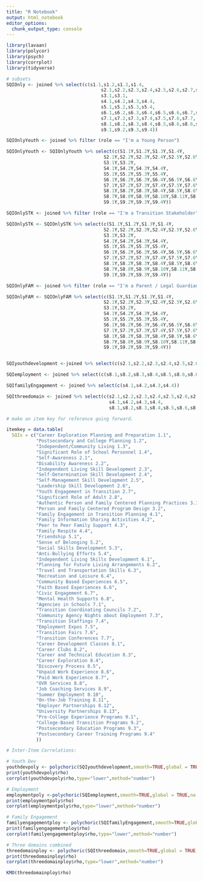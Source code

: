 ```yaml
---
title: "R Notebook"
output: html_notebook
editor_options: 
  chunk_output_type: console
---
```


```r
library(lavaan)
library(polycor)
library(psych)
library(corrplot)
library(tidyverse)
```


```r
# subsets
SQIOnly <- joined %>% select(c(s1.1,s1.2,s1.3,s1.4,
                                   s2.1,s2.2,s2.3,s2.4,s2.5,s2.6,s2.7,s2.8,
                                   s3.1,s3.1,
                                   s4.1,s4.2,s4.3,s4.4,
                                   s5.1,s5.2,s5.3,s5.4,
                                   s6.1,s6.2,s6.3,s6.4,s6.5,s6.6,s6.7,s6.8,
                                   s7.1,s7.2,s7.3,s7.4,s7.5,s7.6,s7.7,
                                   s8.1,s8.2,s8.3,s8.4,s8.5,s8.6,s8.6,s8.7,s8.8,s8.9,s8.10,s8.11,s8.12,s8.13,
                                   s9.1,s9.2,s9.3,s9.4))

SQIOnlyYouth <- joined %>% filter (role == "I'm a Young Person")

SQIOnlyYouth <- SQIOnlyYouth %>% select(c(S1.1Y,S1.2Y,S1.3Y,S1.4Y,
                                    S2.1Y,S2.2Y,S2.3Y,S2.4Y,S2.5Y,S2.6Y,S2.7Y,
                                    S3.1Y,S3.2Y,
                                    S4.1Y,S4.2Y,S4.3Y,S4.4Y,
                                    S5.1Y,S5.2Y,S5.3Y,S5.4Y,
                                    S6.1Y,S6.2Y,S6.3Y,S6.4Y,S6.5Y,S6.6Y,S6.7Y,S6.8Y,
                                    S7.1Y,S7.2Y,S7.3Y,S7.4Y,S7.5Y,S7.6Y,S7.7Y,
                                    S8.1Y,S8.2Y,S8.3Y,S8.4Y,S8.5Y,S8.6Y,
                                    S8.7Y,S8.8Y,S8.9Y,S8.10Y,S8.11Y,S8.12Y,S8.13Y,
                                    S9.1Y,S9.2Y,S9.3Y,S9.4Y))

SQIOnlySTK <- joined %>% filter (role == "I'm a Transition Stakeholder")

SQIOnlySTK <- SQIOnlySTK %>% select(c(S1.1Y,S1.2Y,S1.3Y,S1.4Y,
                                    S2.1Y,S2.2Y,S2.3Y,S2.4Y,S2.5Y,S2.6Y,S2.7Y,
                                    S3.1Y,S3.2Y,
                                    S4.1Y,S4.2Y,S4.3Y,S4.4Y,
                                    S5.1Y,S5.2Y,S5.3Y,S5.4Y,
                                    S6.1Y,S6.2Y,S6.3Y,S6.4Y,S6.5Y,S6.6Y,S6.7Y,S6.8Y,
                                    S7.1Y,S7.2Y,S7.3Y,S7.4Y,S7.5Y,S7.6Y,S7.7Y,
                                    S8.1Y,S8.2Y,S8.3Y,S8.4Y,S8.5Y,S8.6Y,
                                    S8.7Y,S8.8Y,S8.9Y,S8.10Y,S8.11Y,S8.12Y,S8.13Y,
                                    S9.1Y,S9.2Y,S9.3Y,S9.4Y))

SQIOnlyFAM <- joined %>% filter (role == "I'm a Parent / Legal Guardian")

SQIOnlyFAM <- SQIOnlyFAM %>% select(c(S1.1Y,S1.2Y,S1.3Y,S1.4Y,
                                    S2.1Y,S2.2Y,S2.3Y,S2.4Y,S2.5Y,S2.6Y,S2.7Y,
                                    S3.1Y,S3.2Y,
                                    S4.1Y,S4.2Y,S4.3Y,S4.4Y,
                                    S5.1Y,S5.2Y,S5.3Y,S5.4Y,
                                    S6.1Y,S6.2Y,S6.3Y,S6.4Y,S6.5Y,S6.6Y,S6.7Y,S6.8Y,
                                    S7.1Y,S7.2Y,S7.3Y,S7.4Y,S7.5Y,S7.6Y,S7.7Y,
                                    S8.1Y,S8.2Y,S8.3Y,S8.4Y,S8.5Y,S8.6Y,
                                    S8.7Y,S8.8Y,S8.9Y,S8.10Y,S8.11Y,S8.12Y,S8.13Y,
                                    S9.1Y,S9.2Y,S9.3Y,S9.4Y))


SQIyouthdevelopment <-joined %>% select(c(s2.1,s2.2,s2.3,s2.4,s2.5,s2.6,s2.7,s2.8))

SQIemployment <- joined %>% select(c(s8.1,s8.2,s8.3,s8.4,s8.5,s8.6,s8.6,s8.7,s8.8,s8.9,s8.10,s8.11,s8.12,s8.13))

SQIfamilyEngagement <- joined %>% select(c(s4.1,s4.2,s4.3,s4.4))

SQIthreedomain <- joined %>% select(c(s2.1,s2.2,s2.3,s2.4,s2.5,s2.6,s2.7,s2.8,
                                      s4.1,s4.2,s4.3,s4.4,
                                      s8.1,s8.2,s8.3,s8.4,s8.5,s8.6,s8.6,s8.7,s8.8,s8.9,s8.10,s8.11,s8.12,s8.13))


```

```r
# make an item key for reference going forward.

itemkey = data.table(
  SQIs = c("Career Exploration Planning and Preparation 1.1",
           "Postsecondary and College Planning 1.2",
           "Independent/Community Living 1.3",
           "Significant Role of School Personnel 1.4",
           "Self-Awareness 2.1",
           "Disability Awareness 2.2",
           "Independent Living Skill Development 2.3",
           "Self-Determination Skill Development 2.4",
           "Self-Management Skill Development 2.5",
           "Leadership Skill Development 2.6",
           "Youth Engagement in Transition 2.7",
           "Significant Role of Adult 2.8",
           "Authentic Person and Family Centered Planning Practices 3.1",
           "Person and Family Centered Program Design 3.2",
           "Family Engagement in Transition Planning 4.1",
           "Family Information Sharing Activities 4.2",
           "Peer to Peer Family Support 4.3",
           "Family Respite 4.4",
           "Friendship 5.1",
           "Sense of Belonging 5.2",
           "Social Skills Development 5.3",
           "Anti-Bullying Efforts 5.4",
           "Independent Living Skills Development 6.1",
           "Planning for Future Living Arrangements 6.2",
           "Travel and Transportation Skills 6.3",
           "Recreation and Leisure 6.4",
           "Community Based Experiences 6.5",
           "Faith Based Experiences 6.6",
           "Civic Engagement 6.7",
           "Mental Health Supports 6.8",
           "Agencies in Schools 7.1",
           "Transition Coordinating Councils 7.2",
           "Community Agency Nights about Employment 7.3",
           "Transition Staffings 7.4",
           "Employment Expos 7.5",
           "Transition Fairs 7.6",
           "Transition Conferences 7.7",
           "Career Development Classes 8.1",
           "Career Clubs 8.2",
           "Career and Technical Education 8.3",
           "Career Exploration 8.4",
           "Discovery Process 8.5",
           "Unpaid Work Experience 8.6",
           "Paid Work Experience 8.7",
           "OVR Services 8.8",
           "Job Coaching Services 8.9",
           "Summer Employment 8.10",
           "On-the-Job Training 8.11",
           "Employer Partnerships 8.12",
           "University Partnerships 8.13",
           "Pre-College Experience Programs 9.1",
           "College-Based Transition Programs 9.2",
           "Postsecondary Education Programs 9.3",
           "Postsecondary Career Training Programs 9.4"
           ))

```

```r

# Inter-Item Correlations:

# Youth Dev
youthdevpoly <- polychoric(SQIyouthdevelopment,smooth=TRUE,global = TRUE,na.rm = TRUE, delete = TRUE)
print(youthdevpoly$rho)
corrplot(youthdevpoly$rho,type="lower",method="number")

# Employment
employmentpoly <-polychoric(SQIemployment,smooth=TRUE,global = TRUE,na.rm = TRUE, delete = TRUE)
print(employmentpoly$rho)
corrplot(employmentpoly$rho,type="lower",method="number")

# Family Engagement
familyengagementploy <- polychoric(SQIfamilyEngagement,smooth=TRUE,global = TRUE,na.rm = TRUE, delete = TRUE)
print(familyengagementploy$rho)
corrplot(familyengagementploy$rho,type="lower",method="number")

# Three domains combined
threedomainploy <- polychoric(SQIthreedomain,smooth=TRUE,global = TRUE,na.rm = TRUE, delete = TRUE)
print(threedomainploy$rho)
corrplot(threedomainploy$rho,type="lower",method="number")

KMO(threedomainploy$rho)

```
